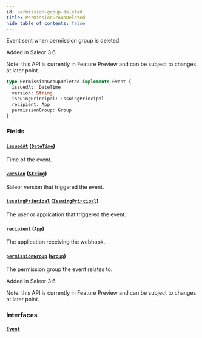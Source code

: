 ```yaml
---
id: permission-group-deleted
title: PermissionGroupDeleted
hide_table_of_contents: false
---
```


Event sent when permission group is deleted.

Added in Saleor 3.6.

Note: this API is currently in Feature Preview and can be subject to changes at later point.

```graphql
type PermissionGroupDeleted implements Event {
  issuedAt: DateTime
  version: String
  issuingPrincipal: IssuingPrincipal
  recipient: App
  permissionGroup: Group
}
```

### Fields

#### [`issuedAt`](#) ([`DateTime`](../../../developer/api-reference/scalars/date-time))

Time of the event.

#### [`version`](#) ([`String`](../../../developer/api-reference/scalars/string))

Saleor version that triggered the event.

#### [`issuingPrincipal`](#) ([`IssuingPrincipal`](../../../developer/api-reference/unions/issuing-principal))

The user or application that triggered the event.

#### [`recipient`](#) ([`App`](../../../developer/api-reference/objects/app))

The application receiving the webhook.

#### [`permissionGroup`](#) ([`Group`](../../../developer/api-reference/objects/group))

The permission group the event relates to.

Added in Saleor 3.6.

Note: this API is currently in Feature Preview and can be subject to changes at later point.

### Interfaces

#### [`Event`](../../../developer/api-reference/interfaces/event)
